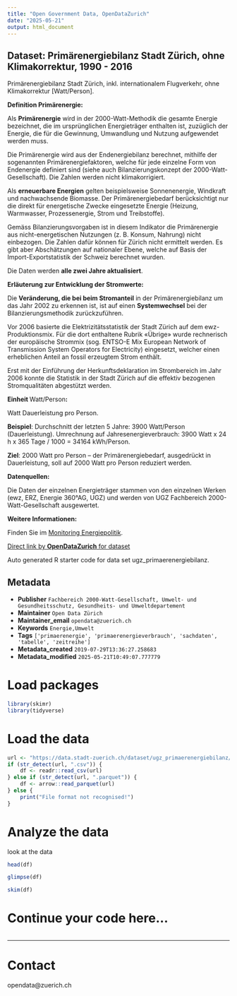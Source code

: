 ```yaml
---
title: "Open Government Data, OpenDataZurich"
date: "2025-05-21"
output: html_document
---
```


## Dataset: Primärenergiebilanz Stadt Zürich, ohne Klimakorrektur, 1990 - 2016


Primärenergiebilanz Stadt Zürich, inkl. internationalem Flugverkehr, ohne Klimakorrektur [Watt/Person].


**Definition Primärenergie:**


Als **Primärenergie** wird in der 2000-Watt-Methodik die gesamte Energie bezeichnet, die im ursprünglichen Energieträger enthalten ist, zuzüglich der Energie, die für die Gewinnung, Umwandlung und Nutzung aufgewendet werden muss.

Die Primärenergie wird aus der Endenergiebilanz berechnet, mithilfe der sogenannten Primärenergiefaktoren, welche für jede einzelne Form von Endenergie definiert sind (siehe auch Bilanzierungskonzept der 2000-Watt-Gesellschaft). Die Zahlen werden nicht klimakorrigiert.

Als **erneuerbare Energien** gelten beispielsweise Sonnenenergie, Windkraft und nachwachsende Biomasse. Der Primärenergiebedarf berücksichtigt nur die direkt für energetische Zwecke eingesetzte Energie (Heizung, Warmwasser, Prozessenergie, Strom und Treibstoffe).

Gemäss Bilanzierungsvorgaben ist in diesem Indikator die Primärenergie aus nicht-energetischen Nutzungen (z. B. Konsum, Nahrung) nicht einbezogen. Die Zahlen dafür können für Zürich nicht ermittelt werden. Es gibt aber Abschätzungen auf nationaler Ebene, welche auf Basis der Import-Exportstatistik der Schweiz berechnet wurden.

Die Daten werden **alle zwei Jahre aktualisiert**.


[]()

**Erläuterung zur Entwicklung der Stromwerte:**


Die **Veränderung, die bei beim Stromanteil** in der Primärenergiebilanz um das Jahr 2002 zu erkennen ist, ist auf einen **Systemwechsel** bei der Bilanzierungsmethodik zurückzuführen. 

Vor 2006 basierte die Elektrizitätsstatistik der Stadt Zürich auf dem ewz-Produktionsmix. Für die dort enthaltene Rubrik «Übrige» wurde rechnerisch der europäische Strommix (sog. ENTSO-E Mix European Network of Transmission System Operators for Electricity) eingesetzt, welcher einen erheblichen Anteil an fossil erzeugtem Strom enthält.

Erst mit der Einführung der Herkunftsdeklaration im Strombereich im Jahr 2006 konnte die Statistik in der Stadt Zürich auf die effektiv bezogenen Stromqualitäten abgestützt werden. 


[]()

**Einheit **Watt/Person**:**


Watt Dauerleistung pro Person. 

**Beispiel**: Durchschnitt der letzten 5 Jahre: 3900 Watt/Person (Dauerleistung).  Umrechnung auf Jahresenergieverbrauch: 3900 Watt x 24 h x 365 Tage / 1000 = 34164 kWh/Person.

**Ziel**: 2000 Watt pro Person – der Primärenergiebedarf, ausgedrückt in Dauerleistung, soll auf 2000 Watt pro Person reduziert werden.


[]()

**Datenquellen:**


Die Daten der einzelnen Energieträger stammen von den einzelnen Werken (ewz, ERZ, Energie 360°AG, UGZ) und werden von UGZ Fachbereich 2000-Watt-Gesellschaft ausgewertet.


[]()

**Weitere Informationen:**


Finden Sie im [Monitoring Energiepolitik](https://www.stadt-zuerich.ch/de/umwelt-und-energie/energie/planung-strategien/monitoring.html).


[]()



[Direct link by **OpenDataZurich** for dataset](https://data.stadt-zuerich.ch/dataset/ugz_primaerenergiebilanz)

Auto generated R starter code for data set ugz_primaerenergiebilanz.

## Metadata

- **Publisher** `Fachbereich 2000-Watt-Gesellschaft, Umwelt- und Gesundheitsschutz, Gesundheits- und Umweltdepartement`
- **Maintainer** `Open Data Zürich`
- **Maintainer_email** `opendata@zuerich.ch`
- **Keywords** `Energie,Umwelt`
- **Tags** `['primaerenergie', 'primaerenergieverbrauch', 'sachdaten', 'tabelle', 'zeitreihe']`
- **Metadata_created** `2019-07-29T13:36:27.258683`
- **Metadata_modified** `2025-05-21T10:49:07.777779`


# Load packages

```r
library(skimr)
library(tidyverse)
```

# Load the data

```r
url <- "https://data.stadt-zuerich.ch/dataset/ugz_primaerenergiebilanz/download/ugz_primaerenergiebilanz.csv"
if (str_detect(url, ".csv")) {
    df <- readr::read_csv(url)
} else if (str_detect(url, ".parquet")) {
    df <- arrow::read_parquet(url)
} else {
    print("File format not recognised!")
}
```

# Analyze the data

look at the data
```r
head(df)
```

```r
glimpse(df)
```

```r
skim(df)
```

# Continue your code here...

```r

```

------------------------------------------------------------------------

# Contact

opendata@zuerich.ch
